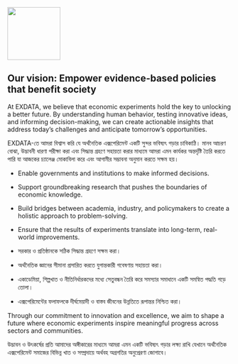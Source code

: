 ![](images/logo.jpg){width="119"}

## Our vision: Empower evidence-based policies that benefit society

At EXDATA, we believe that economic experiments hold the key to unlocking a better future. By understanding human behavior, testing innovative ideas, and informing decision-making, we can create actionable insights that address today’s challenges and anticipate tomorrow’s opportunities. 

EXDATA-তে আমরা বিশ্বাস করি যে অর্থনৈতিক এক্সপেরিমেন্ট একটি সুন্দর ভবিষ্যৎ গড়ার চাবিকাঠি। মানব আচরণ বোঝা, উদ্ভাবনী ধারণা পরীক্ষা করা এবং সিদ্ধান্ত গ্রহণে সহায়তা করার মাধ্যমে আমরা এমন কার্যকর অন্তর্দৃষ্টি তৈরি করতে পারি যা আজকের চ্যালেঞ্জ মোকাবিলা করে এবং আগামীর সম্ভাবনা অনুমান করতে সক্ষম হয়।

-   Enable governments and institutions to make informed decisions.

-   Support groundbreaking research that pushes the boundaries of economic knowledge.

-   Build bridges between academia, industry, and policymakers to create a holistic approach to problem-solving.

-   Ensure that the results of experiments translate into long-term, real-world improvements.

- সরকার ও প্রতিষ্ঠানকে সঠিক সিদ্ধান্ত গ্রহণে সক্ষম করা।

- অর্থনৈতিক জ্ঞানের সীমানা প্রসারিত করতে যুগান্তকারী গবেষণায় সহায়তা করা।

- একাডেমিয়া, শিল্পখাত ও নীতিনির্ধারকদের মধ্যে সেতুবন্ধন তৈরি করে সমস্যার সমাধানে একটি সমন্বিত পদ্ধতি গড়ে তোলা।

- এক্সপেরিমেন্টের ফলাফলকে দীর্ঘমেয়াদী ও বাস্তব জীবনের উন্নতিতে রূপান্তর নিশ্চিত করা।

Through our commitment to innovation and excellence, we aim to shape a future where economic experiments inspire meaningful progress across sectors and communities.

উদ্ভাবন ও উৎকর্ষের প্রতি আমাদের অঙ্গীকারের মাধ্যমে আমরা এমন একটি ভবিষ্যৎ গড়ার লক্ষ্য রাখি যেখানে অর্থনৈতিক এক্সপেরিমেন্ট সমাজের বিভিন্ন খাত ও সম্প্রদায়ে অর্থবহ অগ্রগতির অনুপ্রেরণা জোগাবে।
